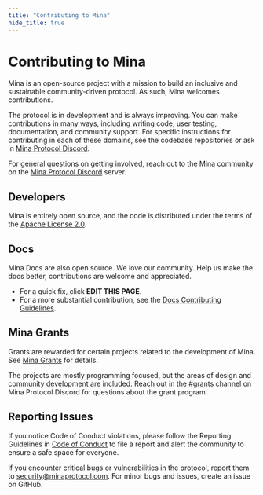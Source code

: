 ```yaml
---
title: "Contributing to Mina"
hide_title: true
---
```


# Contributing to Mina

Mina is an open-source project with a mission to build an inclusive and sustainable community-driven protocol. As such, Mina welcomes contributions.

The protocol is in development and is always improving. You can make contributions in many ways, including writing code, user testing, documentation, and community support. For specific instructions for contributing in each of these domains, see the codebase repositories or ask in [Mina Protocol Discord](https://discord.gg/minaprotocol).

For general questions on getting involved, reach out to the Mina community on the [Mina Protocol Discord](https://discord.gg/minaprotocol) server.

## Developers

Mina is entirely open source, and the code is distributed under the terms of the [Apache License 2.0](https://github.com/MinaProtocol/mina/blob/master/LICENSE).

## Docs

Mina Docs are also open source. We love our community. Help us make the docs better, contributions are welcome and appreciated.

- For a quick fix, click **EDIT THIS PAGE**. 
- For a more substantial contribution, see the [Docs Contributing Guidelines](https://github.com/o1-labs/docs2/blob/main/CONTRIBUTING.md).

## Mina Grants

Grants are rewarded for certain projects related to the development of Mina. See [Mina Grants](https://minaprotocol.com/grants) for details.

The projects are mostly programming focused, but the areas of design and community development are included. Reach out in the [#grants](https://discord.com/484437221055922177/727960609832042607) channel on Mina Protocol Discord for questions about the grant program.

## Reporting Issues

If you notice Code of Conduct violations, please follow the Reporting Guidelines in [Code of Conduct](https://github.com/MinaProtocol/mina/blob/develop/CODE_OF_CONDUCT.md) to file a report and alert the community to ensure a safe space for everyone.

If you encounter critical bugs or vulnerabilities in the protocol, report them to security@minaprotocol.com. For minor bugs and issues, create an issue on GitHub.
